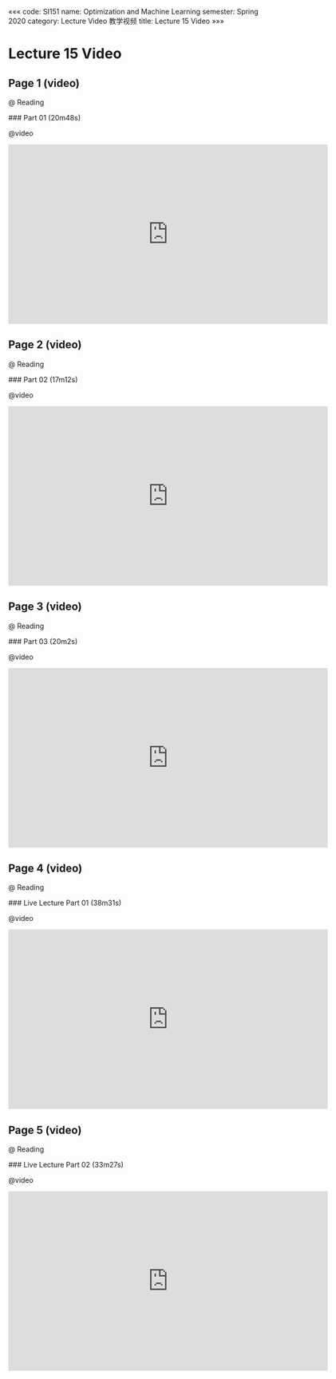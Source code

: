 «««
code: SI151
name: Optimization and Machine Learning
semester: Spring 2020
category: Lecture Video 教学视频
title: Lecture 15 Video
»»»

# Lecture 15 Video

## Page 1 (video)

@ Reading

<div class="markdown-body">
### Part 01 (20m48s)
</div>

@video

<iframe src="https://watchsb.com/e/46cc6nzf2d1w.html" frameborder=0 marginwidth=0 marginheight=0 scrolling=no width=640 height=360 allowfullscreen></iframe>


## Page 2 (video)

@ Reading

<div class="markdown-body">
### Part 02 (17m12s)
</div>

@video

<iframe src="https://watchsb.com/e/vm3yt56i61o6.html" frameborder=0 marginwidth=0 marginheight=0 scrolling=no width=640 height=360 allowfullscreen></iframe>


## Page 3 (video)

@ Reading

<div class="markdown-body">
### Part 03 (20m2s)
</div>

@video

<iframe src="https://watchsb.com/e/d8tkl76uvq7k.html" frameborder=0 marginwidth=0 marginheight=0 scrolling=no width=640 height=360 allowfullscreen></iframe>


## Page 4 (video)

@ Reading

<div class="markdown-body">
### Live Lecture Part 01 (38m31s)
</div>

@video

<iframe src="https://watchsb.com/e/z5n5gmxr62gz.html" frameborder=0 marginwidth=0 marginheight=0 scrolling=no width=640 height=360 allowfullscreen></iframe>


## Page 5 (video)

@ Reading

<div class="markdown-body">
### Live Lecture Part 02 (33m27s)
</div>

@video

<iframe src="https://watchsb.com/e/2asdmzgm18tn.html" frameborder=0 marginwidth=0 marginheight=0 scrolling=no width=640 height=360 allowfullscreen></iframe>


